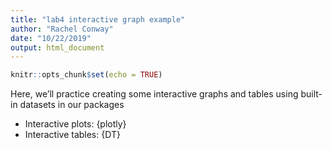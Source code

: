 ```yaml
---
title: "lab4 interactive graph example"
author: "Rachel Conway"
date: "10/22/2019"
output: html_document
---
```


```r
knitr::opts_chunk$set(echo = TRUE)
```

Here, we'll practice creating some interactive graphs and tables using built-in datasets in our packages

- Interactive plots: {plotly}
- Interactive tables: {DT}